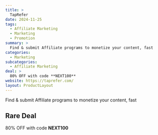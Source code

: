```yaml
---
title: >
  TapRefer
date: 2024-11-25
tags:
  - Affiliate Marketing
  - Marketing
  - Promotion
summary: >
  Find & submit Affiliate programs to monetize your content, fast
categories:
  - Marketing
subcategories:
  - Affiliate Marketing
deal: >
  80% OFF with code **NEXT100**
website: https://taprefer.com/
layout: ProductLayout
---
```

Find & submit Affiliate programs to monetize your content, fast

## Rare Deal

80% OFF with code **NEXT100**
